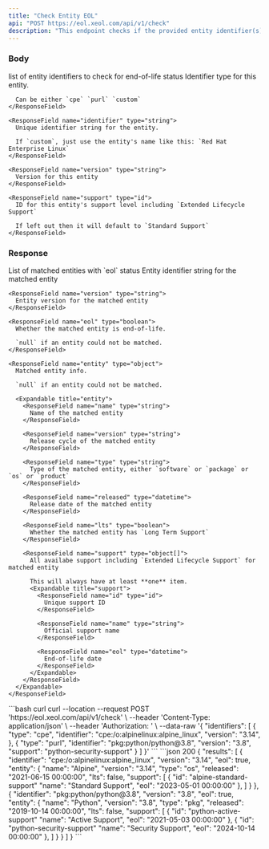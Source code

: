 ```yaml
---
title: "Check Entity EOL"
api: "POST https://eol.xeol.com/api/v1/check"
description: "This endpoint checks if the provided entity identifier(s) are end-of-life"
---
```


### Body

<ParamField body="identifiers" type="object[]" required="true">
  list of entity identifiers to check for end-of-life status

  <Expandable title="identifier">
    <ResponseField name="type" type="string">
      Identifier type for this entity.
      
      Can be either `cpe` `purl` `custom`
    </ResponseField>

    <ResponseField name="identifier" type="string">
      Unique identifier string for the entity.
      
      If `custom`, just use the entity's name like this: `Red Hat Enterprise Linux`
    </ResponseField>

    <ResponseField name="version" type="string">
      Version for this entity
    </ResponseField>

    <ResponseField name="support" type="id">
      ID for this entity's support level including `Extended Lifecycle Support`

      If left out then it will default to `Standard Support`
    </ResponseField>
  </Expandable>
</ParamField>

### Response

<ResponseField name="results" type="object[]">
  List of matched entities with `eol` status

  <Expandable title="result">
    <ResponseField name="identifier" type="string">
      Entity identifier string for the matched entity
    </ResponseField>

    <ResponseField name="version" type="string">
      Entity version for the matched entity
    </ResponseField>

    <ResponseField name="eol" type="boolean">
      Whether the matched entity is end-of-life.
      
      `null` if an entity could not be matched.
    </ResponseField>

    <ResponseField name="entity" type="object">
      Matched entity info. 
      
      `null` if an entity could not be matched.

      <Expandable title="entity">
        <ResponseField name="name" type="string">
          Name of the matched entity
        </ResponseField>

        <ResponseField name="version" type="string">
          Release cycle of the matched entity
        </ResponseField>

        <ResponseField name="type" type="string">
          Type of the matched entity, either `software` or `package` or `os` or `product`
        </ResponseField>

        <ResponseField name="released" type="datetime">
          Release date of the matched entity
        </ResponseField>

        <ResponseField name="lts" type="boolean">
          Whether the matched entity has `Long Term Support`
        </ResponseField>

        <ResponseField name="support" type="object[]">
          All availabe support including `Extended Lifecycle Support` for matched entity
          
          This will always have at least **one** item.
          <Expandable title="support">
            <ResponseField name="id" type="id">
              Unique support ID 
            </ResponseField>

            <ResponseField name="name" type="string">
              Official support name
            </ResponseField>

            <ResponseField name="eol" type="datetime">
              End-of-life date
            </ResponseField>
          </Expandable>
        </ResponseField>
      </Expandable>
    </ResponseField>
  </Expandable>
</ResponseField>

<RequestExample>
  ```bash curl
  curl --location --request POST 'https://eol.xeol.com/api/v1/check' \
  --header 'Content-Type: application/json' \
  --header 'Authorization: <XEOL_API_KEY>' \
  --data-raw '{
      "identifiers": [
        {
          "type": "cpe",
          "identifier": "cpe:/o:alpinelinux:alpine_linux",
          "version": "3.14",
        },
        {
          "type": "purl",
          "identifier": "pkg:python/python@3.8",
          "version": "3.8",
          "support": "python-security-support"
        }
      ]
  }'
  ```
</RequestExample>

<ResponseExample>
  ```json 200
  {
    "results": [
      {
        "identifier": "cpe:/o:alpinelinux:alpine_linux",
        "version": "3.14",
        "eol": true,
        "entity": {
          "name": "Alpine",
          "version": "3.14",
          "type": "os",
          "released": "2021-06-15 00:00:00",
          "lts": false,
          "support": [
            {
              "id": "alpine-standard-support"
              "name": "Standard Support",
              "eol": "2023-05-01 00:00:00"
            },
          ]
        }
      },
      {
        "identifier": "pkg:python/python@3.8",
        "version": "3.8",
        "eol": true,
        "entity": {
          "name": "Python",
          "version": "3.8",
          "type": "pkg",
          "released": "2019-10-14 00:00:00",
          "lts": false,
          "support": [
            {
              "id": "python-active-support"
              "name": "Active Support",
              "eol": "2021-05-03 00:00:00"
            },
            {
              "id": "python-security-support"
              "name": "Security Support",
              "eol": "2024-10-14 00:00:00"
            },
          ]
        }
      }
    ]
  }
  ```
</ResponseExample>
